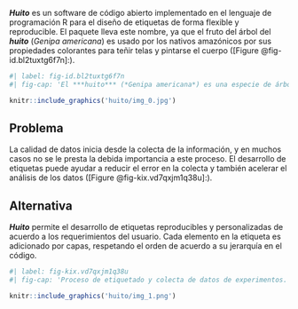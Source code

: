 ***Huito** *es un software de código abierto implementado en el lenguaje de programación R para el diseño de etiquetas de forma flexible y reproducible. El paquete lleva este nombre, ya que el fruto del árbol del ***huito** *(*Genipa americana*) es usado por los nativos amazónicos por sus propiedades colorantes para teñir telas y pintarse el cuerpo ([Figure  @fig-id.bl2tuxtg6f7n]:).

```{r}
#| label: fig-id.bl2tuxtg6f7n
#| fig-cap: 'El ***huito*** (*Genipa americana*) es una especie de árbol de la familia Rubiaceae. Originaria de los bosques tropicales de América. Los indígenas lo usan para realizar diseños en su cuerpo y teñir telares. {out.width = "50%"}'

knitr::include_graphics('huito/img_0.jpg')
```

## Problema

La calidad de datos inicia desde la colecta de la información, y en muchos casos no se le presta la debida importancia a este proceso. El desarrollo de etiquetas puede ayudar a reducir el error en la colecta y también acelerar el análisis de los datos ([Figure  @fig-kix.vd7qxjm1q38u]:).

## Alternativa

***Huito*** permite el desarrollo de etiquetas reproducibles y personalizadas de acuerdo a los requerimientos del usuario. Cada elemento en la etiqueta es adicionado por capas, respetando el orden de acuerdo a su jerarquía en el código.

```{r}
#| label: fig-kix.vd7qxjm1q38u
#| fig-cap: 'Proceso de etiquetado y colecta de datos de experimentos. Los códigos QR permiten la colecta de datos con un dispositivo móvil de forma rápida y sencilla.'

knitr::include_graphics('huito/img_1.png')
```

